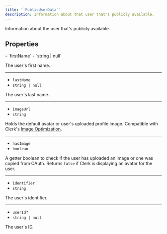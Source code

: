 ```yaml
---
title: '`PublicUserData`'
description: Information about that user that's publicly available.
---
```


Information about the user that's publicly available.

## Properties

<Properties>
  - `firstName`
  - `string | null`

  The user's first name.

  ---

  - `lastName`
  - `string | null`

  The user's last name.

  ---

  - `imageUrl`
  - `string`

  Holds the default avatar or user's uploaded profile image. Compatible with Clerk's [Image Optimization](/docs/guides/image-optimization/imageurl-image-optimization).

  ---

  - `hasImage`
  - `boolean`

  A getter boolean to check if the user has uploaded an image or one was copied from OAuth. Returns `false` if Clerk is displaying an avatar for the user.

  ---

  - `identifier`
  - `string`

  The user's identifier.

  ---

  - `userId?`
  - `string | null`

  The user's ID.
</Properties>
